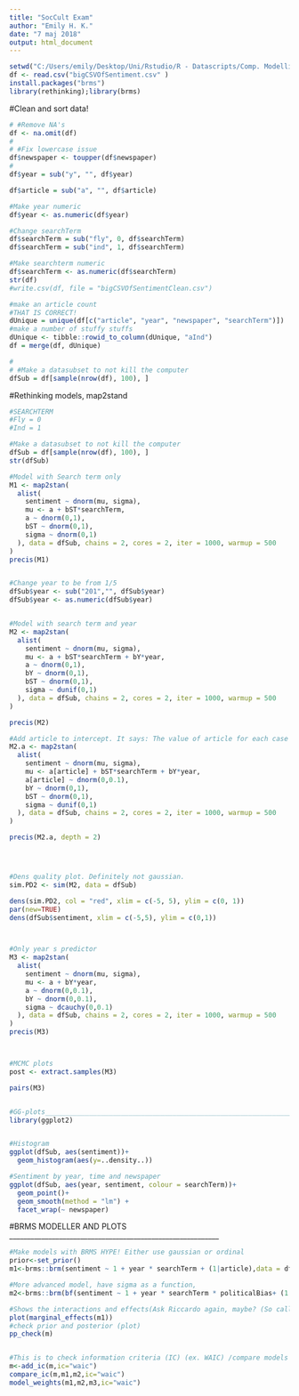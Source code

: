 ---
title: "SocCult Exam"
author: "Emily H. K."
date: "7 maj 2018"
output: html_document
---

```{r}
setwd("C:/Users/emily/Desktop/Uni/Rstudio/R - Datascripts/Comp. Modelling/SocCult-Exam")
df <- read.csv("bigCSVOfSentiment.csv" )
install.packages("brms")
library(rethinking);library(brms)
```


#Clean and sort data!
```{r}
# #Remove NA's
df <- na.omit(df)
# 
# #Fix lowercase issue
df$newspaper <- toupper(df$newspaper)
#                         
df$year = sub("y", "", df$year)

df$article = sub("a", "", df$article)

#Make year numeric
df$year <- as.numeric(df$year)

#Change searchTerm
df$searchTerm = sub("fly", 0, df$searchTerm)
df$searchTerm = sub("ind", 1, df$searchTerm)

#Make searchterm numeric
df$searchTerm <- as.numeric(df$searchTerm)
str(df)
#write.csv(df, file = "bigCSVOfSentimentClean.csv")

#make an article count
#THAT IS CORRECT!
dUnique = unique(df[c("article", "year", "newspaper", "searchTerm")])
#make a number of stuffy stuffs
dUnique <- tibble::rowid_to_column(dUnique, "aInd")
df = merge(df, dUnique)

# 
# #Make a datasubset to not kill the computer
dfSub = df[sample(nrow(df), 100), ]

```


#Rethinking models, map2stand
```{r}
#SEARCHTERM
#Fly = 0
#Ind = 1

#Make a datasubset to not kill the computer
dfSub = df[sample(nrow(df), 100), ]
str(dfSub)

#Model with Search term only
M1 <- map2stan(
  alist(
    sentiment ~ dnorm(mu, sigma),
    mu <- a + bST*searchTerm,
    a ~ dnorm(0,1),
    bST ~ dnorm(0,1),
    sigma ~ dnorm(0,1)
  ), data = dfSub, chains = 2, cores = 2, iter = 1000, warmup = 500
)
precis(M1)


#Change year to be from 1/5
dfSub$year <- sub("201","", dfSub$year)
dfSub$year <- as.numeric(dfSub$year)


#Model with search term and year
M2 <- map2stan(
  alist(
    sentiment ~ dnorm(mu, sigma),
    mu <- a + bST*searchTerm + bY*year,
    a ~ dnorm(0,1),
    bY ~ dnorm(0,1),
    bST ~ dnorm(0,1),
    sigma ~ dunif(0,1)
  ), data = dfSub, chains = 2, cores = 2, iter = 1000, warmup = 500
)

precis(M2)

#Add article to intercept. It says: The value of article for each case
M2.a <- map2stan(
  alist(
    sentiment ~ dnorm(mu, sigma),
    mu <- a[article] + bST*searchTerm + bY*year,
    a[article] ~ dnorm(0,0.1),
    bY ~ dnorm(0,1),
    bST ~ dnorm(0,1),
    sigma ~ dunif(0,1)
  ), data = dfSub, chains = 2, cores = 2, iter = 1000, warmup = 500
)

precis(M2.a, depth = 2)




#Dens quality plot. Definitely not gaussian.
sim.PD2 <- sim(M2, data = dfSub)

dens(sim.PD2, col = "red", xlim = c(-5, 5), ylim = c(0, 1))
par(new=TRUE)
dens(dfSub$sentiment, xlim = c(-5,5), ylim = c(0,1))



#Only year s predictor
M3 <- map2stan(
  alist(
    sentiment ~ dnorm(mu, sigma),
    mu <- a + bY*year,
    a ~ dnorm(0,0.1),
    bY ~ dnorm(0,0.1),
    sigma ~ dcauchy(0,0.1)
  ), data = dfSub, chains = 2, cores = 2, iter = 1000, warmup = 500
)
precis(M3)



#MCMC plots
post <- extract.samples(M3)

pairs(M3)


#GG-plots___________________________________________________________________________
library(ggplot2)


#Histogram
ggplot(dfSub, aes(sentiment))+
  geom_histogram(aes(y=..density..))

#Sentiment by year, time and newspaper
ggplot(dfSub, aes(year, sentiment, colour = searchTerm))+
  geom_point()+
  geom_smooth(method = "lm") +
  facet_wrap(~ newspaper)
```


#BRMS MODELLER AND PLOTS ___________________________________________________________
```{r}
#Make models with BRMS HYPE! Either use gaussian or ordinal
prior<-set_prior()
m1<-brms::brm(sentiment ~ 1 + year * searchTerm + (1|article),data = dfSub,family=gaussian, chains=2,cores=2)

#More advanced model, have sigma as a function, 
m2<-brms::brm(bf(sentiment ~ 1 + year * searchTerm * politicalBias+ (1|article),sigma~politicalbias),data,family=gaussian, chains=2,cores=2)

#Shows the interactions and effects(Ask Riccardo again, maybe? (So call me maybe!))
plot(marginal_effects(m1))
#check prior and posterior (plot)
pp_check(m)


#This is to check information criteria (IC) (ex. WAIC) /compare models
m<-add_ic(m,ic="waic")
compare_ic(m,m1,m2,ic="waic")
model_weights(m1,m2,m3,ic="waic")
```



```{r}

```

